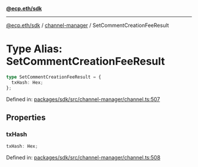 [**@ecp.eth/sdk**](../../index.mdx)

***

[@ecp.eth/sdk](/sdk-reference/index.mdx) / [channel-manager](/sdk-reference/channel-manager/index.mdx) / SetCommentCreationFeeResult

# Type Alias: SetCommentCreationFeeResult

```ts
type SetCommentCreationFeeResult = {
  txHash: Hex;
};
```

Defined in: [packages/sdk/src/channel-manager/channel.ts:507](https://github.com/ecp-eth/comments-monorepo/blob/main/packages/sdk/src/channel-manager/channel.ts#L507)

## Properties

### txHash

```ts
txHash: Hex;
```

Defined in: [packages/sdk/src/channel-manager/channel.ts:508](https://github.com/ecp-eth/comments-monorepo/blob/main/packages/sdk/src/channel-manager/channel.ts#L508)
